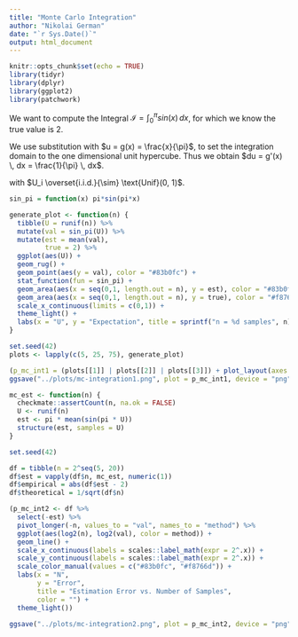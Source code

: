 ```yaml
---
title: "Monte Carlo Integration"
author: "Nikolai German"
date: "`r Sys.Date()`"
output: html_document
---
```


```r
knitr::opts_chunk$set(echo = TRUE)
library(tidyr)
library(dplyr)
library(ggplot2)
library(patchwork)
```



We want to compute the Integral $\mathcal{I} = \int_0^{\pi} sin(x) \, dx$, for which we know the true value is 2.

We use substitution with $u = g(x) = \frac{x}{\pi}$, to set the integration domain to the one dimensional unit hypercube. Thus we obtain $du = g'(x) \, dx = \frac{1}{\pi} \, dx$.

\begin{align*}
  \int_0^{\pi} sin(x) \, dx 
  &= \pi \cdot \int_0^\pi sin(x) \frac{1}{\pi} \, dx \\
  &= \pi \cdot \int_{g(0)}^{g(\pi)} sin(\pi \frac{x}{\pi}) \frac{1}{\pi} \, dx \\
  &= \pi \cdot \int_{0}^{1} sin(\pi u) \, du \\
  & \approx \frac{\pi}{n} \sum_{i=1}^n sin(\pi U_i)
\end{align*}

with $U_i \overset{i.i.d.}{\sim} \text{Unif}(0, 1)$.


```r
sin_pi = function(x) pi*sin(pi*x)

generate_plot <- function(n) {
  tibble(U = runif(n)) %>%
  mutate(val = sin_pi(U)) %>%
  mutate(est = mean(val),
         true = 2) %>%
  ggplot(aes(U)) +
  geom_rug() +
  geom_point(aes(y = val), color = "#83b0fc") +
  stat_function(fun = sin_pi) +
  geom_area(aes(x = seq(0,1, length.out = n), y = est), color = "#83b0fc", fill = "#83b0fc", alpha = .1, lty = "dashed") +
  geom_area(aes(x = seq(0,1, length.out = n), y = true), color = "#f8766d", fill = "#f8766d", alpha = .05) +
  scale_x_continuous(limits = c(0,1)) +
  theme_light() +
  labs(x = "U", y = "Expectation", title = sprintf("n = %d samples", n))
}

set.seed(42)
plots <- lapply(c(5, 25, 75), generate_plot)

(p_mc_int1 = (plots[[1]] | plots[[2]] | plots[[3]]) + plot_layout(axes = "collect"))
ggsave("../plots/mc-integration1.png", plot = p_mc_int1, device = "png", width = 8, height = 4.5)
```



```r
mc_est <- function(n) {
  checkmate::assertCount(n, na.ok = FALSE)
  U <- runif(n)
  est <- pi * mean(sin(pi * U))
  structure(est, samples = U)
}

set.seed(42)

df = tibble(n = 2^seq(5, 20))
df$est = vapply(df$n, mc_est, numeric(1))
df$empirical = abs(df$est - 2)
df$theoretical = 1/sqrt(df$n)

(p_mc_int2 <- df %>%
  select(-est) %>%
  pivot_longer(-n, values_to = "val", names_to = "method") %>%
  ggplot(aes(log2(n), log2(val), color = method)) +
  geom_line() +
  scale_x_continuous(labels = scales::label_math(expr = 2^.x)) +
  scale_y_continuous(labels = scales::label_math(expr = 2^.x)) +
  scale_color_manual(values = c("#83b0fc", "#f8766d")) +
  labs(x = "N", 
       y = "Error", 
       title = "Estimation Error vs. Number of Samples",
       color = "") +
  theme_light())

ggsave("../plots/mc-integration2.png", plot = p_mc_int2, device = "png", width = 8, height = 4.5)
```


